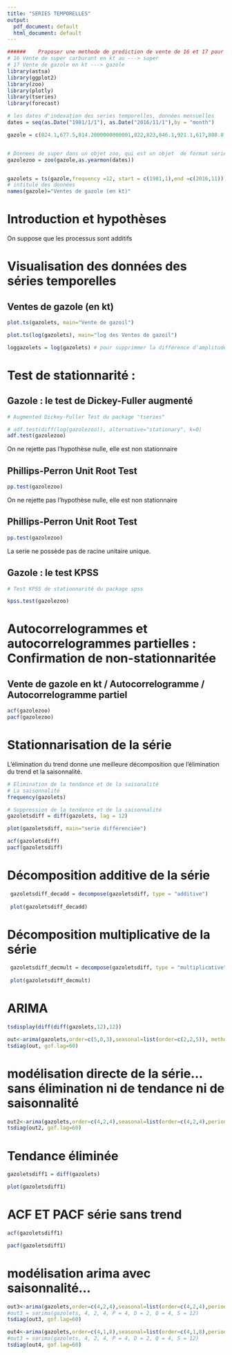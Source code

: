 ```yaml
---
title: "SERIES TEMPORELLES"
output:
  pdf_document: default
  html_document: default
---
```




```r
######    Proposer une methode de prediction de vente de 16 et 17 pour les 12 prochains mois
# 16 Vente de super carburant en kt au ---> super
# 17 Vente de gazole en kt ---> gazole
library(astsa)
library(ggplot2)
library(zoo)
library(plotly)
library(tseries)
library(forecast)

# les dates d'indexation des series temporelles, données mensuelles
dates = seq(as.Date("1981/1/1"), as.Date("2016/11/1"),by = "month")

gazole = c(824.1,677.5,814.2000000000001,822,823,846.1,921.1,617,808.8,881.5,843.6,914.3,673.9,756.2000000000001,891.1,888.7000000000001,800.9,915.6,882.6,704.9,858.2000000000001,898.3,829.7000000000001,870.7000000000001,736.8,755.8,899.6,883,884.7000000000001,887.9,827.4,761.2000000000001,881.5,890.1,879.1,868.9,842.3,849,897.2000000000001,874.1,898.4,914.9,929.5,801.2000000000001,848.1,1009.7,926.6,847.2000000000001,772.7000000000001,847.1,873.2000000000001,940.5,927.2000000000001,913.6,1019.4,789.7000000000001,934.7000000000001,1057.8,947,882.9,898.4,862.7000000000001,915.2000000000001,1046.4,965.9,1013.4,1070.3,870.1,1027.9,1123,978.7000000000001,1077.8,841.1,902.2000000000001,1105.8,1102.3,1016.7,1137.5,1155.7,947.4,1125.4,1173.6,1128.8,1166.8,1024.7,1103,1264.8,1166.2,1190.2,1256,1213.3,1111,1260.2,1243.2,1285.2,1290.6,1217.6,1204.1,1407.5,1273.3,1312.3,1417.4,1339.5,1233.9,1383.3,1459.6,1418.4,1325.4,1406,1269.1,1530.7,1444.7,1472.3,1486.7,1542.1,1415.7,1392.9,1604.5,1511.4,1385.2,1557.4,1304.5,1516.2,1593.9,1574.2,1549.8,1718.4,1440.6,1568,1750.8,1575,1580.5,1573.3,1527.3,1680.8,1715.8,1565.2,1688.2,1754.7,1480.1,1712.5,1769.6,1649.6,1706.9,1536.3,1580,1797.4,1783.5,1630.4,1871.1,1847.7,1705.8,1681.9,1770.9,1730.7,1775.8,1619.9,1602.7,1888.4,1786.4,1819.2,1904.5,1863,1751.7,1895.7,1878.5,1831.3,1893.7,1782.4,1718.6,2031.7,1829.7,1934.6,2012.9,1955.3,1806.5,1932.9,2006.1,1927.7,1930.7,1861.9,1790.7,1947.5,2020.6,1971.8,1949.2,2152.4,1854.3,1960.1,2175.7,1868.5,1936.6,1872.6,1850.6,1965.3,2200.1,2009.5,2082.3,2241.4,1895.7,2144.5,2466.7,1727.6,2109.6,1979.9,1931.4,2165.9,2183.9,2071.9,2211,2334.5,1978.6,2199.3,2273.8,2134.5,2202.6,1946.4,1990,2320.4,2250.5,2133.4,2325.7,2378.1,2118.7,2275.7,2337.7,2247.6,2342.9,2109.6,2149,2391.2,2192.8,2393.2,2346.7,2359.3,2238.4,2169.6,2429.3,2277.7,2298.7,2258.6,2147.5,2414.2,2341.4,2370.1,2445,2559.7,2362.5,2389.4,2599.5,2474,2321.6,2321,2247.5,2505.5,2541,2488.8,2440,2784.1,2362.4,2472.3,2719.5,2491.7,2296.7,2374.9,2298.4,2476.8,2560.2,2452.5,2582.1,2770.2,2359,2633.3,2739.7,2328.5,2505.4,2366.4,2337.5,2664.9,2621.1,2413.8,2768.7,2725.9,2464.4,2631.3,2650.6,2498.1,2619.1,2387.2,2342.8,2641.7,2587.8,2655.1,2735.7,2703.2,2582.9,2645.2,2611.9,2570.2,2584.6,2506.5,2391.5,2768.8,2565,2713.2,2793,2776.8,2600.3,2696.9,2788.6,2658.8,2632.9,2584.1,2441.8,2852.8,2667.4,2700.7,2873.2,2976.6,2742.9,2665.3,3007.5,2780,2615.8,2668.4,2656.3,2705.5,2853.1,2761,2696.8,2990.8,2505.1,2808.7,2975.2,2469,2734,2503.9,2489,2734.1,2809.5,2607.1,2848.6,3048.4,2561.3,2845.7,2889.1,2668.8,2875.7,2368.8,2621.8,2837.3,2894.3,2719.6,2932.7,3049.1,2747.2,2921.1,2943.1,2702.7,2850.5,2639.8,2659.2,2958.6,2830.7,2904.8,2895.2,2894.9,2860.9,2920.8,2889.8,2758.4,2835.6,2707.8,2646.3,2885.2,2814.1,2790.2,2951.9,3054.4,2824.1,2775.2,3078,2899.9,2692.5,2644.4,2576.8,2824,2936.2,2845.8,2797.6,3222.7,2796.2,2842.9,3103.9,2711.1,2862.5,2716.9,2592.5,2818,2931.5,2788.9,2914.2,3146.1,2693.3,2986.6,3111.8,2623.3,3083.6,2647.057,2592.63,2920.537,2985.217,2684.621,3083.758,3252.575,2739.026,2980.078,3032.794,2753.428,3131.497,2521.6,2721.9,2990.8,2889.8,3162.8,2788.9,2969.3,2926.4,2981.8,2929.4,2841.537696)


# Donnees de super dans un objet zoo, qui est un objet  de format serie temporelle
gazolezoo = zoo(gazole,as.yearmon(dates))


gazolets = ts(gazole,frequency =12, start = c(1981,1),end =c(2016,11))
# intitulé des données
names(gazole)="Ventes de gazole (en kt)"
```

# Introduction et hypothèses

On suppose que les processus sont additifs

# Visualisation des données des séries temporelles

## Ventes de gazole (en kt)

```r
plot.ts(gazolets, main="Vente de gazoil")

plot.ts(log(gazolets), main="log des Ventes de gazoil")

loggazolets = log(gazolets) # pour supprimmer la différence d'amplitude
```


# Test de stationnarité :  

## Gazole : le test de Dickey-Fuller augmenté
 
 
```r
# Augmented Dickey-Fuller Test du package "tseries"

# adf.test(diff(log(gazolezoo)), alternative="stationary", k=0)
adf.test(gazolezoo)

```

On ne rejette pas l'hypothèse nulle, elle est non stationnaire

## Phillips-Perron Unit Root Test

```r
pp.test(gazolezoo)
```

On ne rejette pas l'hypothèse nulle, elle est non stationnaire

## Phillips-Perron Unit Root Test

```r
pp.test(gazolezoo)
```
La serie ne possède pas de racine unitaire unique.

## Gazole : le test KPSS

```r
# Test KPSS de stationnarité du package spss

kpss.test(gazolezoo)

```

# Autocorrelogrammes et autocorrelogrammes partielles : Confirmation de non-stationnaritée

## Vente de gazole en kt / Autocorrelogramme / Autocorrelogramme partiel

```r
acf(gazolezoo)
pacf(gazolezoo)
```

# Stationnarisation de la série

L'élimination du trend donne une meilleure décomposition que l'élimination du trend et la saisonnalité.

```r
# Elimination de la tendance et de la saisonalité
# La saisonnalité 
frequency(gazolets)

# Suppression de la tendance et de la saisonnalité
gazoletsdiff = diff(gazolets, lag = 12)

plot(gazoletsdiff, main="serie différenciée")

acf(gazoletsdiff)
pacf(gazoletsdiff)
```

# Décomposition additive de la série 

```r
 gazoletsdiff_decadd = decompose(gazoletsdiff, type = "additive")
 
 plot(gazoletsdiff_decadd)
```

# Décomposition multiplicative de la série 

```r
 gazoletsdiff_decmult = decompose(gazoletsdiff, type = "multiplicative")
 
 plot(gazoletsdiff_decmult)
```

# ARIMA

```r
tsdisplay(diff(diff(gazolets,12),12))
```

```r

out<-arima(gazolets,order=c(5,0,3),seasonal=list(order=c(2,2,5)), method = "ML")
tsdiag(out, gof.lag=60)
```

# modélisation directe de la série...sans élimination ni de tendance ni de saisonnalité

```r
out2<-arima(gazolets,order=c(4,2,4),seasonal=list(order=c(4,2,4),period=12), method = "ML")
tsdiag(out2, gof.lag=60)

```

# Tendance éliminée

```r
gazoletsdiff1 = diff(gazolets)

plot(gazoletsdiff1)

```

# ACF ET PACF série sans trend

```r
acf(gazoletsdiff1)

pacf(gazoletsdiff1)
```

# modélisation arima avec saisonnalité...

```r
out3<-arima(gazolets,order=c(4,2,4),seasonal=list(order=c(4,2,4),period=NA),method="ML")
#out3 = sarima(gazolets, 4, 2, 4, P = 4, D = 2, Q = 4, S = 12)
tsdiag(out3, gof.lag=60)
```

```r
out4<-arima(gazolets,order=c(4,1,8),seasonal=list(order=c(4,1,8),period=NA),method="ML")
#out3 = sarima(gazolets, 4, 2, 4, P = 4, D = 2, Q = 4, S = 12)
tsdiag(out4, gof.lag=60)
```
